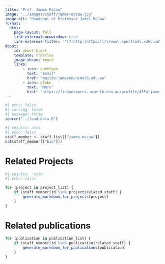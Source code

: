 ```yaml
---
title: "Prof. James McCaw"
image: "../images/staff/james-mccaw.jpg"
image-alt: "Headshot of Professor James McCaw"
format:
  html:
    page-layout: full
    link-external-newwindow: true
    link-external-filter: '^(?:http:|https:)\/\/www\.spectrum\.edu\.au\/custom'
about:
    id: about-block
    template: trestles
    image-shape: round
    links:
        - icon: envelope
          text: "Email"
          href: "mailto:jamesm@unimelb.edu.au"
        - icon: globe
          text: "More"
          href: "https://findanexpert.unimelb.edu.au/profile/4554-james-mccaw"
---
```

    

```r
#| echo: false
#| warning: false
#| message: false
source("../load_data.R")
```

::: {#about-block}    

```r
#| results: asis
#| echo: false
staff_member <- staff_list[["james-mccaw"]]
cat(staff_member[["bio"]])

```

:::

# Related Projects

```r
#| results: 'asis'
#| echo: false

for (project in project_list) {
    if (staff_member$id %in% project$related_staff) {
        generate_markdown_for_projects(project)
    }
}
```

# Related publications

```r
for (publication in publication_list) {
    if (staff_member$id %in% publication$related_staff) {
        generate_markdown_for_publications(publication)
    }
}
```

